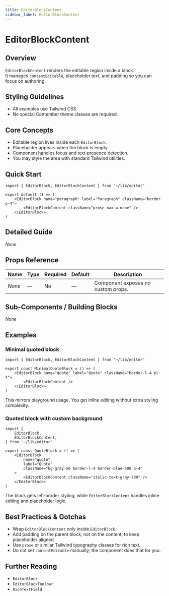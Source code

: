 ```yaml
---
title: EditorBlockContent
sidebar_label: EditorBlockContent
---
```

<!-- Examples count: 2 -->


# EditorBlockContent

## Overview
`EditorBlockContent` renders the editable region inside a block.  
It manages `contentEditable`, placeholder text, and padding so you can focus on authoring.

## Styling Guidelines
* All examples use Tailwind CSS.  
* No special Contember theme classes are required.

## Core Concepts
* Editable region lives inside each `EditorBlock`.
* Placeholder appears when the block is empty.
* Component handles focus and text‑presence detection.
* You may style the area with standard Tailwind utilities.

## Quick Start
```tsx
import { EditorBlock, EditorBlockContent } from '~/lib/editor'

export default () => (
	<EditorBlock name="paragraph" label="Paragraph" className="border p-4">
		<EditorBlockContent className="prose max-w-none" />
	</EditorBlock>
)
```

## Detailed Guide
_None_

## Props Reference
| Name | Type | Required | Default | Description |
| --- | --- | --- | --- | --- |
| _None_ | — | No | — | Component exposes no custom props. |

## Sub-Components / Building Blocks
_None_

## Examples

### Minimal quoted block
```tsx
import { EditorBlock, EditorBlockContent } from '~/lib/editor'

export const MinimalQuoteBlock = () => (
	<EditorBlock name="quote" label="Quote" className="border-l-4 pl-4">
		<EditorBlockContent />
	</EditorBlock>
)
```
This mirrors playground usage. You get inline editing without extra styling complexity.

### Quoted block with custom background
```tsx
import {
	EditorBlock,
	EditorBlockContent,
} from '~/lib/editor'

export const QuoteBlock = () => (
	<EditorBlock
		name="quote"
		label="Quote"
		className="bg-gray-50 border-l-4 border-blue-500 p-4"
	>
		<EditorBlockContent className="italic text-gray-700" />
	</EditorBlock>
)
```
The block gets left‑border styling, while `EditorBlockContent` handles inline editing and placeholder logic.

## Best Practices & Gotchas
* Wrap `EditorBlockContent` only inside `EditorBlock`.
* Add padding on the parent block, not on the content, to keep placeholder aligned.
* Use `prose` or similar Tailwind typography classes for rich text.
* Do not set `contentEditable` manually; the component does that for you.

## Further Reading
* `EditorBlock`
* `EditorBlockToolbar`
* `RichTextField`

<!-- End of Generated Documentation -->
